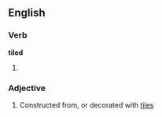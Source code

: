 ==English==

===Verb===
'''tiled'''

# {{past of|[[tile]]}}

===Adjective===
{{en-adj|-}}

# Constructed from, or decorated with [[tile]]s
